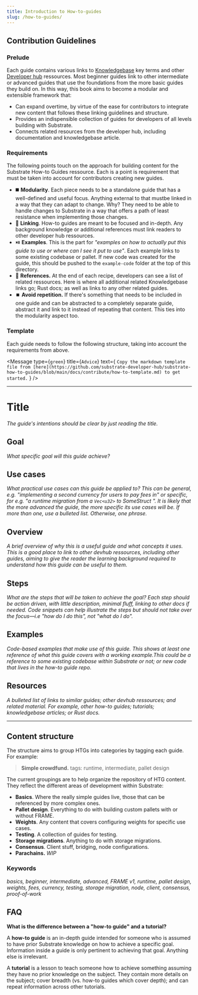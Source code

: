 ```yaml
---
title: Introduction to How-to-guides
slug: /how-to-guides/
---
```


## Contribution Guidelines
### Prelude
Each guide contains various links to [Knowledgebase](https://substrate.dev/docs/en/) key terms and other [Developer hub](https://substrate.dev/en/) ressources. Most beginner guides link to other intermediate or advanced guides that use the foundations from the more basic guides they build on. In this way, this book aims to become a modular and extensible framework that:

- Can expand overtime, by virtue of the ease for contributors to integrate new content that follows these linking guidelines and structure.
- Provides an indispensible collection of guides for developers of all levels building with Substrate.
- Connects related resources from the developer hub, including documentation and knowledgebase article.

### Requirements
The following points touch on the approach for building content for the Substrate How-to Guides ressource. Each is a point is requirement that must be taken into account for contributors creating new guides.

- :black_medium_square: **Modularity**. Each piece needs to be a standalone guide that has a well-defined and useful focus. Anything external to that mustbe linked in a way that they can adapt to change. Why? They need to be able to handle changes to Substrate in a way that offers a path of least resistance when implementing those changes.
- :link: **Linking**. How-to guides are meant to be focused and in-depth. Any background knowledge or additional references must link readers to other developer hub ressources. 
- ⏯️ **Examples**. This is the part for _"examples on how to actually put this guide to use or where can I see it put to use"_. Each example links to some existing codebase or pallet. If new code was created for the guide, this should be pushed to the `example-code` folder at the top of this directory.
- :satellite: **References.** At the end of each recipe, developers can see a list of related ressources. Here is where all additional related Knowledgebase links go; Rust docs; as well as links to any other related guides.
- ⏹️ **Avoid repetition.** If there's something that needs to be included in one guide and can be abstracted to a completely separate guide, abstract it and link to it instead of repeating that content. This ties into the modularity aspect too.

### Template 
Each guide needs to follow the following structure, taking into account the requirements from above.  

<Message 
type={`green`}
title={`Advice`}
text={ `Copy the markdown template file from [here](https://github.com/substrate-developer-hub/substrate-how-to-guides/blob/main/docs/contribute/how-to-template.md) to get started.` }
/>

---

# Title

_The guide's intentions should be clear by just reading the title._

## Goal

_What specific goal will this guide achieve?_

## Use cases

_What practical use cases can this guide be applied to? This can be general, e.g. "implementing a second currency for users to pay fees in" or specific, for e.g. "a runtime migration from a `Vec<u32>` to SomeStruct ". It is likely that the more advanced the guide, the more specific its use cases will be. If more than one, use a bulleted list. Otherwise, one phrase._

## Overview

_A brief overview of why this is a useful guide and what concepts it uses. This is a good place to link to other devhub ressources, including other guides, aiming to give the reader the learning background required to understand how this guide can be useful to them._

## Steps

_What are the steps that will be taken to achieve the goal? Each step should be action driven, with little description, minimal fluff,
linking to other docs if needed. Code snippets can help illustrate the steps but should not take over the focus&mdash;i.e "how do I do this", not "what do I do"._

## Examples

_Code-based examples that make use of this guide. This shows at least one reference of what this guide covers with a working example.This could be a reference to some existing codebase within Substrate or not; or new code that lives in the how-to guide repo._

## Resources

_A bulleted list of links to similar guides; other devhub ressources; and related material. For example, other how-to guides; tutorials; knowledgebase articles; or Rust docs._

---

## Content structure

The structure aims to group HTGs into categories by tagging each guide. For example:

> **Simple crowdfund.** 
> tags: runtime, intermediate, pallet design


The current groupings are to help organize the repository of HTG content. They reflect the different
areas of development within Substrate:

- **Basics**. Where the really simple guides live, those that can be referenced by more complex ones.
- **Pallet design**. Everything to do with building custom pallets with or without FRAME.
- **Weights**. Any content that covers configuring weights for specific use cases.
- **Testing**. A collection of guides for testing.
- **Storage migrations**. Anything to do with storage migrations.
- **Consensus**. Client stuff, bridging, node configurations.
- **Parachains.** _WIP_

### Keywords

_basics, beginner, intermediate, advanced, FRAME v1, runtime, pallet design, weights, fees, currency, testing, 
storage migration, node, client, consensus, proof-of-work_ 

## FAQ

**What is the difference between a "how-to guide" and a tutorial?**

A **how-to guide** is an in-depth guide intended for someone who is assumed to have prior Substrate knowledge on how to achieve a specific goal. Information inside a guide is only pertinent to achieving that goal. Anything else is irrelevant.

A **tutorial** is a lesson to teach someone how to achieve something assuming they have no prior knowledge on the subject. They contain more details on the subject; cover breadth (vs. how-to guides which cover depth); and can repeat information across other tutorials.
